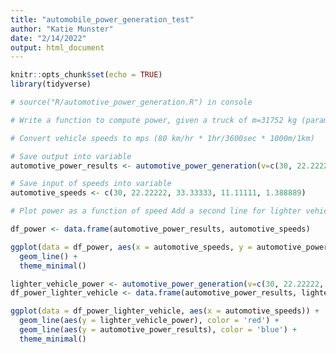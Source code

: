 ```yaml
---
title: "automobile_power_generation_test"
author: "Katie Munster"
date: "2/14/2022"
output: html_document
---
```


```r
knitr::opts_chunk$set(echo = TRUE)
library(tidyverse)
```

```r
# source("R/automotive_power_generation.R") in console
```

```r
# Write a function to compute power, given a truck of m=31752 kg (parameters for a heavy truck) for a range of different highway speeds (30 m/s, 80 km/hr, 120 km/hr, 40 km/hr, 5km/hr) The surface area is 16 m2

# Convert vehicle speeds to mps (80 km/hr * 1hr/3600sec * 1000m/1km)

# Save output into variable
automotive_power_results <- automotive_power_generation(v=c(30, 22.22222, 33.33333, 11.11111, 1.388889), m=31752, a=16)

# Save input of speeds into variable
automotive_speeds <- c(30, 22.22222, 33.33333, 11.11111, 1.388889)
```

```r
# Plot power as a function of speed Add a second line for lighter vehicle Remember to keep the function in its own file, store it in a subdirectory called R and then create a Rmarkdown to use the function and store the Rmarkdown in a different directory

df_power <- data.frame(automotive_power_results, automotive_speeds)

ggplot(data = df_power, aes(x = automotive_speeds, y = automotive_power_results)) + 
  geom_line() +
  theme_minimal()

lighter_vehicle_power <- automotive_power_generation(v=c(30, 22.22222, 33.33333, 11.11111, 1.388889), m=2000, a=16)
df_power_lighter_vehicle <- data.frame(automotive_power_results, lighter_vehicle_power, automotive_speeds)

ggplot(data = df_power_lighter_vehicle, aes(x = automotive_speeds)) + 
  geom_line(aes(y = lighter_vehicle_power), color = 'red') +
  geom_line(aes(y = automotive_power_results), color = 'blue') +
  theme_minimal()
```

